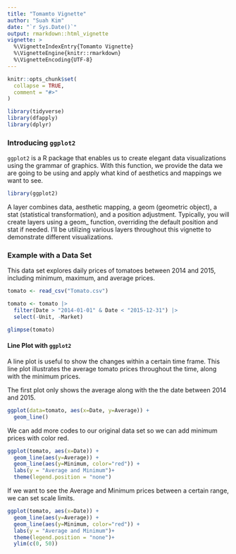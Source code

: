```yaml
---
title: "Tomamto Vignette"
author: "Suah Kim"
date: "`r Sys.Date()`"
output: rmarkdown::html_vignette
vignette: >
  %\VignetteIndexEntry{Tomamto Vignette}
  %\VignetteEngine{knitr::rmarkdown}
  %\VignetteEncoding{UTF-8}
---
```


```r
knitr::opts_chunk$set(
  collapse = TRUE,
  comment = "#>"
)
```

```r
library(tidyverse)
library(dfapply)
library(dplyr)
```


### Introducing `ggplot2`

`ggplot2` is a R package that enables us to create elegant data visualizations using the grammar of graphics. With this function, we provide the data we are going to be using and apply what kind of aesthetics and mappings we want to see. 

```r
library(ggplot2)
```

A layer combines data, aesthetic mapping, a geom (geometric object), a stat (statistical transformation), and a position adjustment. Typically, you will create layers using a geom_ function, overriding the default position and stat if needed. I'll be utilizing various layers throughout this vignette to demonstrate different visualizations. 

### Example with a Data Set

This data set explores daily prices of tomatoes between 2014 and 2015, including minimum, maximum, and average prices.

```r
tomato <- read_csv("Tomato.csv")

tomato <- tomato |>
  filter(Date > "2014-01-01" & Date < "2015-12-31") |>
  select(-Unit, -Market)

glimpse(tomato)
```

#### Line Plot with `ggplot2` 

A line plot is useful to show the changes within a certain time frame. This line plot illustrates the average tomato prices throughout the time, along with the minimum prices.


The first plot only shows the average along with the the date between 2014 and 2015.

```r
ggplot(data=tomato, aes(x=Date, y=Average)) +
  geom_line()
```

We can add more codes to our original data set so we can add minimum prices with color red.

```r
ggplot(tomato, aes(x=Date)) +
  geom_line(aes(y=Average)) +
  geom_line(aes(y=Minimum, color="red")) +
  labs(y = "Average and Minimum")+
  theme(legend.position = "none")
```

If we want to see the Average and Minimum prices between a certain range, we can set scale limits. 

```r
ggplot(tomato, aes(x=Date)) +
  geom_line(aes(y=Average)) +
  geom_line(aes(y=Minimum, color="red")) +
  labs(y = "Average and Minimum")+
  theme(legend.position = "none")+
  ylim(c(0, 50)) 
```

